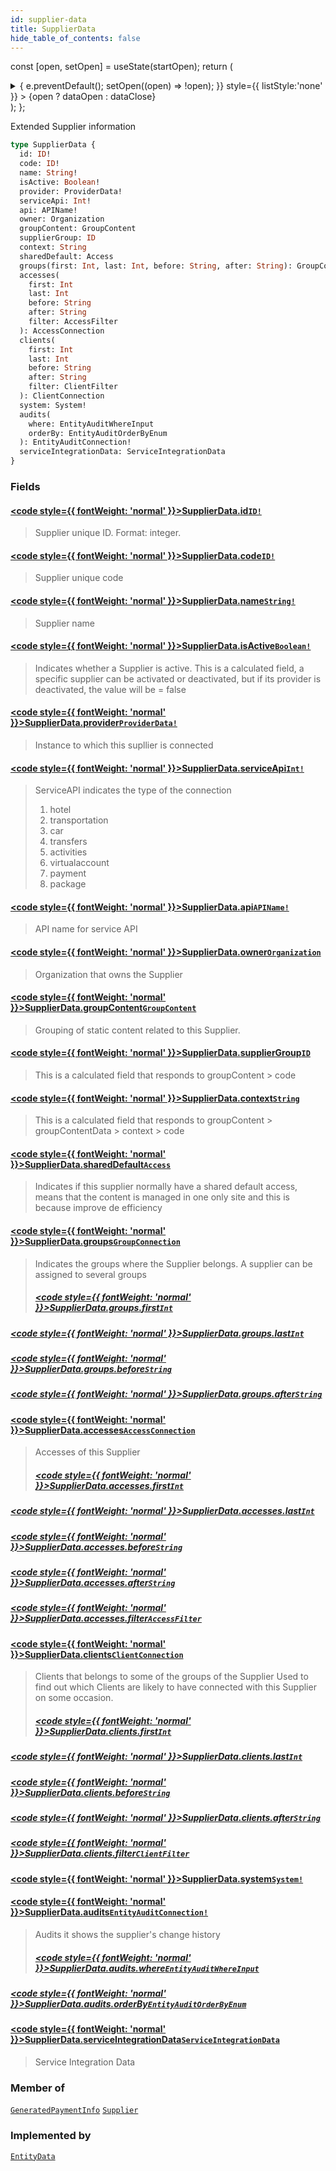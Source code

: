 ```yaml
---
id: supplier-data
title: SupplierData
hide_table_of_contents: false
---
```






const [open, setOpen] = useState(startOpen);
return (
<details {...(open ? { open: true } : {})} className="details" style={{ border:'none', boxShadow:'none', background:'var(--ifm-background-color)' }}>
<summary
onClick={(e) => {
e.preventDefault();
setOpen((open) => !open);
}}
style={{ listStyle:'none' }} >
{open ? dataOpen : dataClose}
</summary>
{open && children}
</details>
);
};

Extended Supplier information

```graphql
type SupplierData {
  id: ID!
  code: ID!
  name: String!
  isActive: Boolean!
  provider: ProviderData!
  serviceApi: Int!
  api: APIName!
  owner: Organization
  groupContent: GroupContent
  supplierGroup: ID
  context: String
  sharedDefault: Access
  groups(first: Int, last: Int, before: String, after: String): GroupConnection
  accesses(
    first: Int
    last: Int
    before: String
    after: String
    filter: AccessFilter
  ): AccessConnection
  clients(
    first: Int
    last: Int
    before: String
    after: String
    filter: ClientFilter
  ): ClientConnection
  system: System!
  audits(
    where: EntityAuditWhereInput
    orderBy: EntityAuditOrderByEnum
  ): EntityAuditConnection!
  serviceIntegrationData: ServiceIntegrationData
}
```

### Fields

#### [<code style={{ fontWeight: 'normal' }}>SupplierData.<b>id</b></code>](#)<Bullet />[`ID!`](/api/scalars/id) <Badge class="badge badge--secondary" text="non-null"/> <Badge class="badge badge--secondary" text="scalar"/>

> Supplier unique ID. Format: integer.

#### [<code style={{ fontWeight: 'normal' }}>SupplierData.<b>code</b></code>](#)<Bullet />[`ID!`](/api/scalars/id) <Badge class="badge badge--secondary" text="non-null"/> <Badge class="badge badge--secondary" text="scalar"/>

> Supplier unique code

#### [<code style={{ fontWeight: 'normal' }}>SupplierData.<b>name</b></code>](#)<Bullet />[`String!`](/api/scalars/string) <Badge class="badge badge--secondary" text="non-null"/> <Badge class="badge badge--secondary" text="scalar"/>

> Supplier name

#### [<code style={{ fontWeight: 'normal' }}>SupplierData.<b>isActive</b></code>](#)<Bullet />[`Boolean!`](/api/scalars/boolean) <Badge class="badge badge--secondary" text="non-null"/> <Badge class="badge badge--secondary" text="scalar"/>

> Indicates whether a Supplier is active.
> This is a calculated field, a specific supplier can be activated or deactivated,
> but if its provider is deactivated, the value will be = false

#### [<code style={{ fontWeight: 'normal' }}>SupplierData.<b>provider</b></code>](#)<Bullet />[`ProviderData!`](/api/objects/provider-data) <Badge class="badge badge--secondary" text="non-null"/> <Badge class="badge badge--secondary" text="object"/>

> Instance to which this supllier is connected

#### [<code style={{ fontWeight: 'normal' }}>SupplierData.<b>serviceApi</b></code>](#)<Bullet />[`Int!`](/api/scalars/int) <Badge class="badge badge--secondary" text="non-null"/> <Badge class="badge badge--secondary" text="scalar"/>

> ServiceAPI indicates the type of the connection
>
> 1. hotel
> 2. transportation
> 3. car
> 4. transfers
> 5. activities
> 6. virtualaccount
> 7. payment
> 8. package

#### [<code style={{ fontWeight: 'normal' }}>SupplierData.<b>api</b></code>](#)<Bullet />[`APIName!`](/api/enums/apiname) <Badge class="badge badge--secondary" text="non-null"/> <Badge class="badge badge--secondary" text="enum"/>

> API name for service API

#### [<code style={{ fontWeight: 'normal' }}>SupplierData.<b>owner</b></code>](#)<Bullet />[`Organization`](/api/objects/organization) <Badge class="badge badge--secondary" text="object"/>

> Organization that owns the Supplier

#### [<code style={{ fontWeight: 'normal' }}>SupplierData.<b>groupContent</b></code>](#)<Bullet />[`GroupContent`](/api/objects/group-content) <Badge class="badge badge--secondary" text="object"/>

> Grouping of static content related to this Supplier.

#### [<code style={{ fontWeight: 'normal' }}>SupplierData.<b>supplierGroup</b></code>](#)<Bullet />[`ID`](/api/scalars/id) <Badge class="badge badge--secondary" text="scalar"/>

> This is a calculated field that responds to groupContent &#x003E; code

#### [<code style={{ fontWeight: 'normal' }}>SupplierData.<b>context</b></code>](#)<Bullet />[`String`](/api/scalars/string) <Badge class="badge badge--secondary" text="scalar"/>

> This is a calculated field that responds to groupContent &#x003E; groupContentData &#x003E; context &#x003E; code

#### [<code style={{ fontWeight: 'normal' }}>SupplierData.<b>sharedDefault</b></code>](#)<Bullet />[`Access`](/api/objects/access) <Badge class="badge badge--secondary" text="object"/>

> Indicates if this supplier normally have a shared default access, means that the content is managed in one only site and this is because improve de efficiency

#### [<code style={{ fontWeight: 'normal' }}>SupplierData.<b>groups</b></code>](#)<Bullet />[`GroupConnection`](/api/objects/group-connection) <Badge class="badge badge--secondary" text="object"/>

> Indicates the groups where the Supplier belongs. A supplier can be assigned to several groups
>
> ##### [<code style={{ fontWeight: 'normal' }}>SupplierData.groups.<b>first</b></code>](#)<Bullet />[`Int`](/api/scalars/int) <Badge class="badge badge--secondary" text="scalar"/>

##### [<code style={{ fontWeight: 'normal' }}>SupplierData.groups.<b>last</b></code>](#)<Bullet />[`Int`](/api/scalars/int) <Badge class="badge badge--secondary" text="scalar"/>

>

##### [<code style={{ fontWeight: 'normal' }}>SupplierData.groups.<b>before</b></code>](#)<Bullet />[`String`](/api/scalars/string) <Badge class="badge badge--secondary" text="scalar"/>

>

##### [<code style={{ fontWeight: 'normal' }}>SupplierData.groups.<b>after</b></code>](#)<Bullet />[`String`](/api/scalars/string) <Badge class="badge badge--secondary" text="scalar"/>

>

#### [<code style={{ fontWeight: 'normal' }}>SupplierData.<b>accesses</b></code>](#)<Bullet />[`AccessConnection`](/api/objects/access-connection) <Badge class="badge badge--secondary" text="object"/>

> Accesses of this Supplier
>
> ##### [<code style={{ fontWeight: 'normal' }}>SupplierData.accesses.<b>first</b></code>](#)<Bullet />[`Int`](/api/scalars/int) <Badge class="badge badge--secondary" text="scalar"/>

##### [<code style={{ fontWeight: 'normal' }}>SupplierData.accesses.<b>last</b></code>](#)<Bullet />[`Int`](/api/scalars/int) <Badge class="badge badge--secondary" text="scalar"/>

>

##### [<code style={{ fontWeight: 'normal' }}>SupplierData.accesses.<b>before</b></code>](#)<Bullet />[`String`](/api/scalars/string) <Badge class="badge badge--secondary" text="scalar"/>

>

##### [<code style={{ fontWeight: 'normal' }}>SupplierData.accesses.<b>after</b></code>](#)<Bullet />[`String`](/api/scalars/string) <Badge class="badge badge--secondary" text="scalar"/>

>

##### [<code style={{ fontWeight: 'normal' }}>SupplierData.accesses.<b>filter</b></code>](#)<Bullet />[`AccessFilter`](/api/inputs/access-filter) <Badge class="badge badge--secondary" text="input"/>

>

#### [<code style={{ fontWeight: 'normal' }}>SupplierData.<b>clients</b></code>](#)<Bullet />[`ClientConnection`](/api/objects/client-connection) <Badge class="badge badge--secondary" text="object"/>

> Clients that belongs to some of the groups of the Supplier
> Used to find out which Clients are likely to have connected with this Supplier on some occasion.
>
> ##### [<code style={{ fontWeight: 'normal' }}>SupplierData.clients.<b>first</b></code>](#)<Bullet />[`Int`](/api/scalars/int) <Badge class="badge badge--secondary" text="scalar"/>

##### [<code style={{ fontWeight: 'normal' }}>SupplierData.clients.<b>last</b></code>](#)<Bullet />[`Int`](/api/scalars/int) <Badge class="badge badge--secondary" text="scalar"/>

>

##### [<code style={{ fontWeight: 'normal' }}>SupplierData.clients.<b>before</b></code>](#)<Bullet />[`String`](/api/scalars/string) <Badge class="badge badge--secondary" text="scalar"/>

>

##### [<code style={{ fontWeight: 'normal' }}>SupplierData.clients.<b>after</b></code>](#)<Bullet />[`String`](/api/scalars/string) <Badge class="badge badge--secondary" text="scalar"/>

>

##### [<code style={{ fontWeight: 'normal' }}>SupplierData.clients.<b>filter</b></code>](#)<Bullet />[`ClientFilter`](/api/inputs/client-filter) <Badge class="badge badge--secondary" text="input"/>

>

#### [<code style={{ fontWeight: 'normal' }}>SupplierData.<b>system</b></code>](#)<Bullet />[`System!`](/api/objects/system) <Badge class="badge badge--secondary" text="non-null"/> <Badge class="badge badge--secondary" text="object"/>

>

#### [<code style={{ fontWeight: 'normal' }}>SupplierData.<b>audits</b></code>](#)<Bullet />[`EntityAuditConnection!`](/api/objects/entity-audit-connection) <Badge class="badge badge--secondary" text="non-null"/> <Badge class="badge badge--secondary" text="object"/>

> Audits it shows the supplier's change history
>
> ##### [<code style={{ fontWeight: 'normal' }}>SupplierData.audits.<b>where</b></code>](#)<Bullet />[`EntityAuditWhereInput`](/api/inputs/entity-audit-where-input) <Badge class="badge badge--secondary" text="input"/>

##### [<code style={{ fontWeight: 'normal' }}>SupplierData.audits.<b>orderBy</b></code>](#)<Bullet />[`EntityAuditOrderByEnum`](/api/enums/entity-audit-order-by-enum) <Badge class="badge badge--secondary" text="enum"/>

>

#### [<code style={{ fontWeight: 'normal' }}>SupplierData.<b>serviceIntegrationData</b></code>](#)<Bullet />[`ServiceIntegrationData`](/api/objects/service-integration-data) <Badge class="badge badge--secondary" text="object"/>

> Service Integration Data

### Member of

[`GeneratedPaymentInfo`](/api/objects/generated-payment-info) <Badge class="badge badge--secondary" text="object"/><Bullet />[`Supplier`](/api/objects/supplier) <Badge class="badge badge--secondary" text="object"/>

### Implemented by

[`EntityData`](/api/unions/entity-data) <Badge class="badge badge--secondary" text="union"/>
